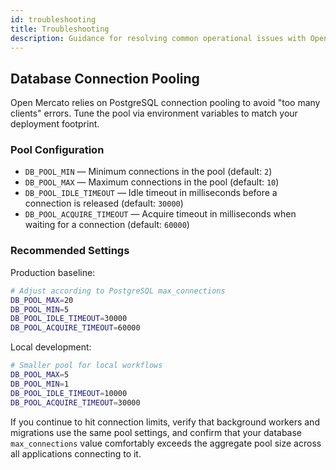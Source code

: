 ```yaml
---
id: troubleshooting
title: Troubleshooting
description: Guidance for resolving common operational issues with Open Mercato.
---
```


## Database Connection Pooling

Open Mercato relies on PostgreSQL connection pooling to avoid "too many clients" errors. Tune the pool via environment variables to match your deployment footprint.

### Pool Configuration

- `DB_POOL_MIN` — Minimum connections in the pool (default: `2`)
- `DB_POOL_MAX` — Maximum connections in the pool (default: `10`)
- `DB_POOL_IDLE_TIMEOUT` — Idle timeout in milliseconds before a connection is released (default: `30000`)
- `DB_POOL_ACQUIRE_TIMEOUT` — Acquire timeout in milliseconds when waiting for a connection (default: `60000`)

### Recommended Settings

Production baseline:

```bash
# Adjust according to PostgreSQL max_connections
DB_POOL_MAX=20
DB_POOL_MIN=5
DB_POOL_IDLE_TIMEOUT=30000
DB_POOL_ACQUIRE_TIMEOUT=60000
```

Local development:

```bash
# Smaller pool for local workflows
DB_POOL_MAX=5
DB_POOL_MIN=1
DB_POOL_IDLE_TIMEOUT=10000
DB_POOL_ACQUIRE_TIMEOUT=30000
```

If you continue to hit connection limits, verify that background workers and migrations use the same pool settings, and confirm that your database `max_connections` value comfortably exceeds the aggregate pool size across all applications connecting to it.
